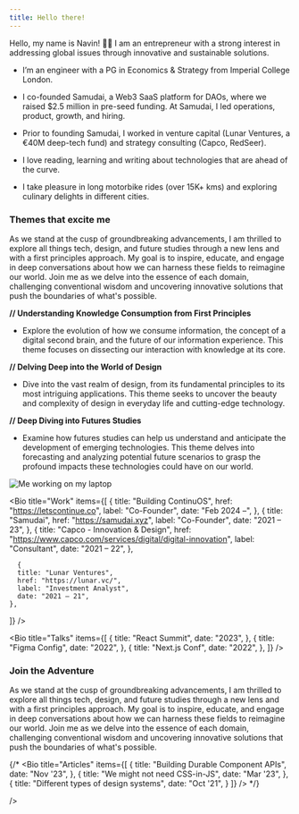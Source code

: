 ```yaml
---
title: Hello there!
---
```


Hello, my name is Navin! 👋🏻 I am an entrepreneur with a strong interest in addressing global issues through innovative and sustainable solutions.

- I’m an engineer with a PG in Economics & Strategy from Imperial College London.

- I co-founded Samudai, a Web3 SaaS platform for DAOs, where we raised $2.5 million in pre-seed funding. At Samudai, I led operations, product, growth, and hiring.

- Prior to founding Samudai, I worked in venture capital (Lunar Ventures, a €40M deep-tech fund) and strategy consulting (Capco, RedSeer).

- I love reading, learning and writing about technologies that are ahead of the curve.

- I take pleasure in long motorbike rides (over 15K+ kms) and exploring culinary delights in different cities. 

### Themes that excite me

As we stand at the cusp of groundbreaking advancements, I am thrilled to explore all things tech, design, and future studies through a new lens and with a first principles approach. My goal is to inspire, educate, and engage in deep conversations about how we can harness these fields to reimagine our world. Join me as we delve into the essence of each domain, challenging conventional wisdom and uncovering innovative solutions that push the boundaries of what's possible.

**// Understanding Knowledge Consumption from First Principles**
   - Explore the evolution of how we consume information, the concept of a digital second brain, and the future of our information experience. This theme focuses on dissecting our interaction with knowledge at its core.

**// Delving Deep into the World of Design**
   - Dive into the vast realm of design, from its fundamental principles to its most intriguing applications. This theme seeks to uncover the beauty and complexity of design in everyday life and cutting-edge technology.

**// Deep Diving into Futures Studies**
   - Examine how futures studies can help us understand and anticipate the development of emerging technologies. This theme delves into forecasting and analyzing potential future scenarios to grasp the profound impacts these technologies could have on our world.

![Me working on my laptop](/img/photo.webp)


<Bio
  title="Work"
  items={[
    {
      title: "Building ContinuOS",
      href: "https://letscontinue.co",
      label: "Co-Founder",
      date: "Feb 2024 –",
    },
    {
      title: "Samudai",
      href: "https://samudai.xyz",
      label: "Co-Founder",
      date: "2021 – 23",
    },
    {
      title: "Capco - Innovation & Design",
      href: "https://www.capco.com/services/digital/digital-innovation",
      label: "Consultant",
      date: "2021 – 22",
    },

      {
      title: "Lunar Ventures",
      href: "https://lunar.vc/",
      label: "Investment Analyst",
      date: "2021 – 21",
    },
  ]}
/>

<Bio
  title="Talks"
  items={[
    {
      title: "React Summit",
      date: "2023",
    },
    {
      title: "Figma Config",
      date: "2022",
    },
    {
      title: "Next.js Conf",
      date: "2022",
    },
  ]}
/>

### Join the Adventure

As we stand at the cusp of groundbreaking advancements, I am thrilled to explore all things tech, design, and future studies through a new lens and with a first principles approach. My goal is to inspire, educate, and engage in deep conversations about how we can harness these fields to reimagine our world. Join me as we delve into the essence of each domain, challenging conventional wisdom and uncovering innovative solutions that push the boundaries of what's possible.

{/*
<Bio
  title="Articles"
  items={[
    {
      title: "Building Durable Component APIs",
      date: "Nov '23",
    },
    {
      title: "We might not need CSS-in-JS",
      date: "Mar '23",
    },
    {
      title: "Different types of design systems",
      date: "Oct '21",
    }
  ]}
/>
*/}
 
/>
